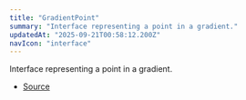 ```yaml
---
title: "GradientPoint"
summary: "Interface representing a point in a gradient."
updatedAt: "2025-09-21T00:58:12.200Z"
navIcon: "interface"
---
```



Interface representing a point in a gradient.

<Table data={{ headers: [{"content":"Property","key":"property","sortable":true},{"content":"Type","key":"type","sortable":true},{"content":"Value","key":"value","sortable":true},{"content":"Description","key":"description"}], rows: [["r","[number](https://developer.mozilla.org/en-US/docs/Web/JavaScript/Reference/Global_Objects/Number)","\\-","The radius of the point (optional, used for radial gradients)."],["x","[ScaleType](/LazyCanvas/types/ScaleType)","\\-","The x-coordinate of the point."],["y","[ScaleType](/LazyCanvas/types/ScaleType)","\\-","The y-coordinate of the point."]] }} />


- [Source](https://github.com/NMMTY/LazyCanvas/blob/1d5786684b8ca8d543a4533b2b64f8d093b1e426/packages/lazycanvas/src/structures/helpers/Gradient.ts#L55)